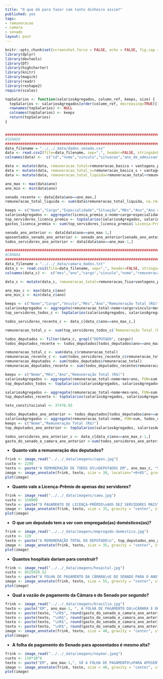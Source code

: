 ```yaml
---
title: "O que dá para fazer com tanto dinheiro assim?"
published: yes
tags:
- remuneracao
- camara
- senado
layout: post
---
```


```r
knitr::opts_chunk$set(screenshot.force = FALSE, echo = FALSE, fig.cap = "")
library(dplyr)
library(devtools)
library(DT)
library(highcharter)
library(knitr)
library(magick)
library(readr)
library(reshape2)
require(scales)
```


```r
topSalarios <- function(salariosAgregados, column_ref, keeps, size) {
  topSalarios <- salariosAgregados[order(column_ref, decreasing=TRUE)[1:size],]
  rownames(topSalarios) <- NULL
  colnames(topSalarios) <- keeps
  return(topSalarios)
}


#######################################################################################################
#SENADO
#######################################################################################################
data_filename = "../../_data/dados_senado.csv"
data <- read.csv2(file=data_filename, sep=",", header=FALSE, stringsAsFactors=FALSE, na.strings="unknown", dec=".", encoding = "UTF-8")
colnames(data) <-  c("id","nome","vinculo","situacao","ano_de_admissao","cargo","padrao","especialidade","mes","ano","remuneracao_basica","vantagens_pessoais","funcao_comissao","gratificacao_natalina","horas_extras","outras_remuneracoes","adicional_periculosidade","adicional_noturno","abono_permanencia","reversao","imposto_de_renda","psss","faltas","remuneracao_apos_descontos","diarias","auxilios","auxilio_alimentacao","vantagens_indenizatorias","adicional_ferias","ferias_indenizatorias","licenca_premio","remuneracao_basica_s","vantagens_pessoais_s","funcao_comissao_s","gratificacao_natalina_s","horas_extras_s","outras_remuneracoes_s","adicional_periculosidade_s","adicional_noturno_s","abono_permanencia_s","reversao_s","imposto_de_renda_s","psss_s","faltas_s","remuneracao_apos_descontos_s","diarias_s","auxilios_s","auxilio_alimentacao_s","vantagens_indenizatorias_s","adicional_ferias_s","ferias_indenizatorias_s","licenca_premio_s")

data <- mutate(data, remuneracao_total=remuneracao_basica + vantagens_pessoais + funcao_comissao + gratificacao_natalina + horas_extras + outras_remuneracoes + abono_permanencia + reversao + imposto_de_renda + psss + faltas + diarias + auxilios + vantagens_indenizatorias)
data <- mutate(data, remuneracao_total_s=remuneracao_basica_s + vantagens_pessoais_s + funcao_comissao_s + gratificacao_natalina_s + horas_extras_s + outras_remuneracoes_s + abono_permanencia_s + reversao_s + imposto_de_renda_s + psss_s + faltas_s + diarias_s + auxilios_s + vantagens_indenizatorias_s)
data <- mutate(data, remuneracao_total_liquida=remuneracao_total+remuneracao_total_s)

ano_max <- max(data$ano)
ano_min <- min(data$ano)

senado_recente <- data[data$ano==ano_max,]
remuneracao_total_liquida <- sum(data$remuneracao_total_liquida, na.rm=T)

keeps <- c("Nome","Cargo","Especialidade","Situação","Mês","Ano","Ano de Admissão","Licença-Prêmio* (R$)")
salariosAgregados <- aggregate(licenca_premio_s~nome+cargo+especialidade+situacao+mes+ano+ano_de_admissao, FUN=sum, senado_recente)
top_servidores_licenca_premio <- topSalarios(salariosAgregados, salariosAgregados$licenca_premio_s, keeps, 10)
gastos_licenca_premio <- sum(top_servidores_licenca_premio$`Licença-Prêmio* (R$)`)

senado_ano_anterior <- data[data$ano==ano_max-1,]
aposentados_senado_ano_anterior <- senado_ano_anterior[senado_ano_anterior$situacao=="APOSENTADO", ]
todos_servidores_ano_anterior <- data[data$ano==ano_max-1,]

#######################################################################################################
#CÂMARA
#######################################################################################################
data_filename = "../../_data/camara_dados.txt"
data_c <- read.csv2(file=data_filename, sep=",", header=FALSE, stringsAsFactors=FALSE, na.strings="unknown", dec=".", encoding = "UTF-8")
colnames(data_c) <-  c("mes","ano","cargo","vinculo","nome","remuneracao_fixa","vantagens_pessoais","remuneracao_eventual","abono_permanencia","descontos","diarias","outros_auxilios","outras_vantagens")

data_c <- mutate(data_c, remuneracao_total=remuneracao_fixa+vantagens_pessoais+remuneracao_eventual+abono_permanencia-descontos+diarias+outros_auxilios+outras_vantagens)

ano_max_c <- max(data_c$ano)
ano_min_c <- min(data_c$ano)

keeps <- c("Nome","Cargo","Vnculo","Mês","Ano","Remuneração Total (R$)")
salariosAgregados <- aggregate(remuneracao_total~nome+cargo+vinculo+mes+ano, FUN=sum, data_c)
top_servidores_todos_c <- topSalarios(salariosAgregados, salariosAgregados$remuneracao_total, keeps, 10)

todos_servidores_recente_c <- data_c[data_c$ano==ano_max_c,]

remuneracao_total_c <- sum(top_servidores_todos_c$`Remuneração Total (R$)`)

todos_deputados <- filter(data_c, grepl("DEPUTADO", cargo))
todos_deputados_recente <- todos_deputados[todos_deputados$ano==ano_max_c,]

remuneracao_total_c <- sum(data_c$remuneracao_total)
remuneracao_recente_c <- sum(todos_servidores_recente_c$remuneracao_total)
remuneracao_deputados <- sum(todos_deputados$remuneracao_total)
remuneracao_deputados_recente <- sum(todos_deputados_recente$remuneracao_total)

keeps <- c("Nome","Mês","Ano","Remuneração Total (R$)")
salariosAgregados <- aggregate(remuneracao_total~nome+mes+ano, FUN=sum, todos_deputados)
top_deputados_todos <- topSalarios(salariosAgregados, salariosAgregados$remuneracao_total, keeps, 10)

salariosAgregados <- aggregate(remuneracao_total~nome+mes+ano, FUN=sum, todos_deputados_recente)
top_deputados_recente <- topSalarios(salariosAgregados, salariosAgregados$remuneracao_total, keeps, 10)

teto_constitucional <- 37476.93

todos_deputados_ano_anterior <- todos_deputados[todos_deputados$ano==ano_max_c-1,]
salariosAgregados <- aggregate(remuneracao_total~nome, FUN=sum, todos_deputados_ano_anterior)
keeps <- c("Nome","Remuneração Total (R$)")
top_deputados_ano_anterior <- topSalarios(salariosAgregados, salariosAgregados$remuneracao_total, keeps, 10)

todos_servidores_ano_anterior_c <- data_c[data_c$ano==ano_max_c-1,]
gasto_do_senado_e_camara_ano_anterior <-sum(todos_servidores_ano_anterior_c$remuneracao_total)+sum(todos_servidores_ano_anterior$remuneracao_total_liquida)
```

* **Quanto vale a remuneração dos deputados?**

```r
frink <- image_read("../../_data/imagens/capes.jpg")
custo <- 2200
texto <- paste("A REMUNERAÇÃO DE TODOS OS\nDEPUTADOS EM", ano_max_c, "SERIA O\nSUFICIENTE PARA PAGAR", floor(remuneracao_deputados_recente/(custo*48)), "ALUNOS\nDE DOUTORADO POR 4 ANOS!")
image <- image_annotate(frink, texto, size = 30, location="+0+85", gravity = "center", strokecolor="black", color = "white", font='../../_data/fontes/Impact.ttf')
plot(image)
```


* **Quanto vale a Licença-Prêmio de apenas dez servidores?**

```r
frink <- image_read("../../_data/imagens/samu.jpg")
custo <- 150000
texto <- paste("O PAGAMENTO DE LICENÇA-PRÊMIO\nAOS DEZ SERVIDORES MAIS\nBENEFICIADOS EM", ano_max,"DARIA PARA\nADQUIRIR", floor(gastos_licenca_premio/custo), "AMBULÂNCIAS!")
image <- image_annotate(frink, texto, size = 35, gravity = "center", strokecolor="black", color = "white", font='../../_data/fontes/Impact.ttf')
plot(image)
```


* **O que um deputado tem a ver com empregado(as) domésticos(as)?**

```r
frink <- image_read("../../_data/imagens/empregado-domestico.jpg")
custo <- 120
texto <- paste("A REMUNERAÇÃO TOTAL DO DEPUTADO\n", top_deputados_ano_anterior[1,]$Nome, "\nNO ANO DE", ano_max-1, "É EQUIVALENTE A\nCONTRIBUIÇÃO DE", floor(top_deputados_ano_anterior[1,]$`Remuneração Total (R$)`/(custo*12)), "EMPREGADOS(AS)\nDOMÉSTICOS(AS) AO INSS POR UM ANO!")
image <- image_annotate(frink, texto, size = 35, gravity = "center", strokecolor="black", color = "white", font='../../_data/fontes/Impact.ttf')
plot(image)
```

* **Quantos hospitais dariam para construir?**

```r
frink <- image_read("../../_data/imagens/hospital.jpg")
custo <- 8525928.52
texto <- paste("A FOLHA DE PAGAMENTO DA CÂMARA\nE DO SENADO PARA O ANO", ano_max-1, "\nDARIA PARA CONSTRUIR", floor(gasto_do_senado_e_camara_ano_anterior/custo), "HOSPITAIS!")
image <- image_annotate(frink, texto, size = 55, gravity = "center", strokecolor="black", color = "white", font='../../_data/fontes/Impact.ttf')
plot(image)
```

* **Qual a vazão de pagamento da Câmara e do Senado por segundo?**

```r
frink <- image_read("../../_data/imagens/brasilia.jpg")
texto <- paste("EM", ano_max-1, ", A FOLHA DE PAGAMENTO DA\nCÂMARA E DO SENADO FOI DE\nR$", round(gasto_do_senado_e_camara_ano_anterior/10^9, 1), "BILHÕES!\n")
texto <- paste(texto, "\nR$", round(gasto_do_senado_e_camara_ano_anterior/(365*10^6), 1), "MILHÕES por dia!" )
texto <- paste(texto, "\nR$", round(gasto_do_senado_e_camara_ano_anterior/(365*24*10^3), 1), "MIL por hora!" )
texto <- paste(texto, "\nR$", round(gasto_do_senado_e_camara_ano_anterior/(365*24*60*10^3), 1), "MIL por minuto!" )
texto <- paste(texto, "\nR$", round(gasto_do_senado_e_camara_ano_anterior/(365*24*60*60), 1), "por segundo!" )
image <- image_annotate(frink, texto, size = 40, gravity = "center", strokecolor="black", color = "white", font='../../_data/fontes/Impact.ttf')
plot(image)
```

* **A folha de pagamento do Senado para aposentados é mesmo alta?**

```r
frink <- image_read("../../_data/imagens/neymar.jpeg")
custo <- 110*10^6
texto <- paste("EM", ano_max-1,", SÓ A FOLHA DE PAGAMENTO\nPARA APOSENTADOS DO SENADO,\nDARIA PARA CONTRATAR\nNEYMAR POR", floor(sum(aposentados_senado_ano_anterior$remuneracao_total_liquida)/custo), "ANOS!")
image <- image_annotate(frink, texto, size = 40, gravity = "center", strokecolor="black", color = "white", location='+0+80', font='../../_data/fontes/Impact.ttf')
plot(image)
```
